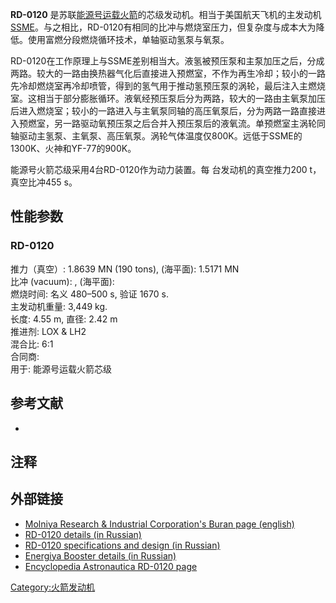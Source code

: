 {{copyedit|time=2014-11-03T02:34:01+00:00}}
{{refimprove|time=2014-11-03T02:34:01+00:00}}
{{infobox rocket engine
  |image=
  |image_size=250
  |caption=Model of RD-0120 
  |name=RD-0120
  |country_of_origin=[[苏联|苏联]]
  |designer=KBKhA设计局
  |manufacturer={{tsl|en|Progress State Research and Production Rocket Space Center|TsSKB Progress}}
  |date=1976
  |purpose=芯级
  |predecessor=[[RD-0124|RD-0124]]
  |status=未用

  |cycle=[[分级燃烧循环|分级燃烧循环]]
  |type=liquid
  |fuel=[[液氢|液氢]]
  |oxidiser=[[液氧|液氧]]
  |capacity=
  |combustion_chamber=1
  |nozzle_ratio=85.70

  |thrust(SL)={{convert|1,517.1|kN|lbf|abbr=on}}
  |thrust(Vac)={{convert|1,961|kN|lbf|abbr=on}}
  |specific_impulse_vacuum={{convert|455|isp}}
  |specific_impulse_sea_level={{convert|359|isp}}
  |chamber_pressure= {{convert|218|bar|psi}}
  |thrust_to_weight=
  |diameter=2.42 m 
  |length=4.55 m 
  |dry_weight=3,450 kg
}}
'''RD-0120''' 是苏联[[能源号运载火箭|能源号运载火箭]]的芯级发动机。相当于美国航天飞机的主发动机[[SSME|SSME]]。与之相比，RD-0120有相同的比冲与燃烧室压力，但复杂度与成本大为降低。使用富燃分段燃烧循环技术，单轴驱动氢泵与氧泵。

RD-0120在工作原理上与SSME差别相当大。液氢被预压泵和主泵加压之后，分成两路。较大的一路由换热器气化后直接进入预燃室，不作为再生冷却；较小的一路先冷却燃烧室再冷却喷管，得到的氢气用于推动氢预压泵的涡轮，最后注入主燃烧室。这相当于部分膨胀循环。液氧经预压泵后分为两路，较大的一路由主氧泵加压后进入燃烧室；较小的一路进入与主氧泵同轴的高压氧泵后，分为两路一路直接进入预燃室，另一路驱动氧预压泵之后合并入预压泵后的液氧流。单预燃室主涡轮同轴驱动主氢泵、主氧泵、高压氧泵。涡轮气体温度仅800K。远低于SSME的1300K、火神和YF-77的900K。

能源号火箭芯级采用4台RD-0120作为动力装置。每 台发动机的真空推力200 t，真空比冲455 s。

== 性能参数 ==

=== RD-0120 ===
推力（真空）: 1.8639 MN (190 tons), (海平面): 1.5171 MN
<br>比冲 (vacuum): {{convert|454|isp}}, (海平面): {{convert|359|isp}}
<br>燃烧时间: 名义 480–500 s, 验证 1670 s.
<br>主发动机重量: 3,449 kg.
<br>长度: 4.55 m, 直径: 2.42 m
<br>推进剂: LOX & LH2
<br>混合比: 6:1
<br>合同商: {{tsl|en|Chemical Automatics Design Bureau|Конструкторское Бюро Химавтоматики}}
<br>用于: 能源号运载火箭芯级
== 参考文献 ==
* {{cite book|last=Hendrickx|first=Bart|author2=Bert, Vis |authorlink=|title=Energiya-Buran: The Soviet Space Shuttle|edition=|publisher=Praxis Publishing Ltd|location=Chichester, UK|year=2007|isbn=978-0-387-69848-9|series=}}

== 注释 ==
{{reflist}}

== 外部链接 ==
*[http://www.buran.ru/htm/molniya5.htm Molniya Research & Industrial Corporation's Buran page (english)]{{Wayback|url=http://www.buran.ru/htm/molniya5.htm |date=20170725044852 }}
*[http://www.buran.ru/htm/rd0120.htm RD-0120 details (in Russian)]{{Wayback|url=http://www.buran.ru/htm/rd0120.htm |date=20140821001736 }}
*[http://www.lpre.de/kbkha/RD-0120/index.htm RD-0120 specifications and design (in Russian)]{{Wayback|url=http://www.lpre.de/kbkha/RD-0120/index.htm |date=20150213085305 }}
*[http://www.buran.ru/htm/rocket.htm Energiya Booster details (in Russian)]{{Wayback|url=http://www.buran.ru/htm/rocket.htm |date=20141021143852 }}
*[https://web.archive.org/web/20132200585600/http://www.astronautix.com/engines/rd0120.htm Encyclopedia Astronautica RD-0120 page]

{{Rocket Engines}}

[[Category:火箭发动机|Category:火箭发动机]]
